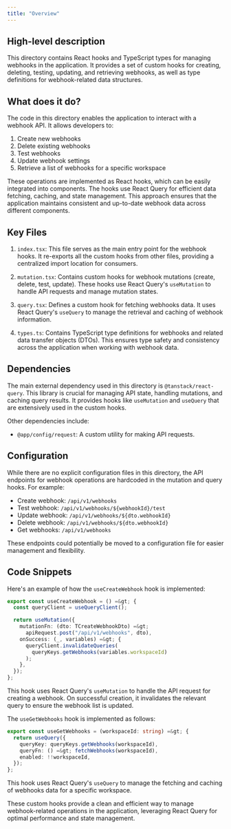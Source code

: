 ```yaml
---
title: "Overview"
---
```


## High-level description
This directory contains React hooks and TypeScript types for managing webhooks in the application. It provides a set of custom hooks for creating, deleting, testing, updating, and retrieving webhooks, as well as type definitions for webhook-related data structures.

## What does it do?
The code in this directory enables the application to interact with a webhook API. It allows developers to:

1. Create new webhooks
2. Delete existing webhooks
3. Test webhooks
4. Update webhook settings
5. Retrieve a list of webhooks for a specific workspace

These operations are implemented as React hooks, which can be easily integrated into components. The hooks use React Query for efficient data fetching, caching, and state management. This approach ensures that the application maintains consistent and up-to-date webhook data across different components.

## Key Files

1. `index.tsx`: This file serves as the main entry point for the webhook hooks. It re-exports all the custom hooks from other files, providing a centralized import location for consumers.

2. `mutation.tsx`: Contains custom hooks for webhook mutations (create, delete, test, update). These hooks use React Query's `useMutation` to handle API requests and manage mutation states.

3. `query.tsx`: Defines a custom hook for fetching webhooks data. It uses React Query's `useQuery` to manage the retrieval and caching of webhook information.

4. `types.ts`: Contains TypeScript type definitions for webhooks and related data transfer objects (DTOs). This ensures type safety and consistency across the application when working with webhook data.

## Dependencies
The main external dependency used in this directory is `@tanstack/react-query`. This library is crucial for managing API state, handling mutations, and caching query results. It provides hooks like `useMutation` and `useQuery` that are extensively used in the custom hooks.

Other dependencies include:
- `@app/config/request`: A custom utility for making API requests.

## Configuration
While there are no explicit configuration files in this directory, the API endpoints for webhook operations are hardcoded in the mutation and query hooks. For example:

- Create webhook: `/api/v1/webhooks`
- Test webhook: `/api/v1/webhooks/${webhookId}/test`
- Update webhook: `/api/v1/webhooks/${dto.webhookId}`
- Delete webhook: `/api/v1/webhooks/${dto.webhookId}`
- Get webhooks: `/api/v1/webhooks`

These endpoints could potentially be moved to a configuration file for easier management and flexibility.

## Code Snippets

Here's an example of how the `useCreateWebhook` hook is implemented:

```typescript
export const useCreateWebhook = () =&gt; {
  const queryClient = useQueryClient();

  return useMutation({
    mutationFn: (dto: TCreateWebhookDto) =&gt;
      apiRequest.post("/api/v1/webhooks", dto),
    onSuccess: (_, variables) =&gt; {
      queryClient.invalidateQueries(
        queryKeys.getWebhooks(variables.workspaceId)
      );
    },
  });
};
```

This hook uses React Query's `useMutation` to handle the API request for creating a webhook. On successful creation, it invalidates the relevant query to ensure the webhook list is updated.

The `useGetWebhooks` hook is implemented as follows:

```typescript
export const useGetWebhooks = (workspaceId: string) =&gt; {
  return useQuery({
    queryKey: queryKeys.getWebhooks(workspaceId),
    queryFn: () =&gt; fetchWebhooks(workspaceId),
    enabled: !!workspaceId,
  });
};
```

This hook uses React Query's `useQuery` to manage the fetching and caching of webhooks data for a specific workspace.

These custom hooks provide a clean and efficient way to manage webhook-related operations in the application, leveraging React Query for optimal performance and state management.